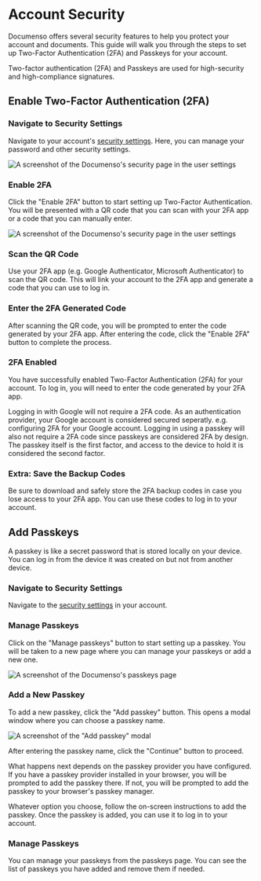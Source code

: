 
# Account Security

Documenso offers several security features to help you protect your account and documents. This guide will walk you through the steps to set up Two-Factor Authentication (2FA) and Passkeys for your account.

Two-factor authentication (2FA) and Passkeys are used for high-security and high-compliance signatures.

## Enable Two-Factor Authentication (2FA)

<Steps>

### Navigate to Security Settings

Navigate to your account's [security settings](https://app.documenso.com/settings/security). Here, you can manage your password and other security settings.

![A screenshot of the Documenso's security page in the user settings](/get-started-images/documenso-account-security-page.webp)

### Enable 2FA

Click the "Enable 2FA" button to start setting up Two-Factor Authentication. You will be presented with a QR code that you can scan with your 2FA app or a code that you can manually enter.

![A screenshot of the Documenso's security page in the user settings](/get-started-images/documenso-enable-2-factor-authentication.webp)

### Scan the QR Code

Use your 2FA app (e.g. Google Authenticator, Microsoft Authenticator) to scan the QR code. This will link your account to the 2FA app and generate a code that you can use to log in.

### Enter the 2FA Generated Code

After scanning the QR code, you will be prompted to enter the code generated by your 2FA app. After entering the code, click the "Enable 2FA" button to complete the process.

### 2FA Enabled

You have successfully enabled Two-Factor Authentication (2FA) for your account. To log in, you will need to enter the code generated by your 2FA app.

<Callout>
  Logging in with Google will not require a 2FA code. As an authentication provider, your Google
  account is considered secured seperatly. e.g. configuring 2FA for your Google account.
</Callout>

<Callout>
  Logging in using a passkey will also not require a 2FA code since passkeys are considered 2FA by
  design. The passkey itself is the first factor, and access to the device to hold it is considered
  the second factor.
</Callout>

### Extra: Save the Backup Codes

Be sure to download and safely store the 2FA backup codes in case you lose access to your 2FA app. You can use these codes to log in to your account.

</Steps>

## Add Passkeys

A passkey is like a secret password that is stored locally on your device. You can log in from the device it was created on but not from another device.

<Steps>

### Navigate to Security Settings

Navigate to the [security settings](https://app.documenso.com/settings/security) in your account.

### Manage Passkeys

Click on the "Manage passkeys" button to start setting up a passkey. You will be taken to a new page where you can manage your passkeys or add a new one.

![A screenshot of the Documenso's passkeys page](/get-started-images/documenso-passkeys-page.webp)

### Add a New Passkey

To add a new passkey, click the "Add passkey" button. This opens a modal window where you can choose a passkey name.

![A screenshot of the "Add passkey" modal](/get-started-images/documenso-add-passkey-box.webp)

After entering the passkey name, click the "Continue" button to proceed.

What happens next depends on the passkey provider you have configured. If you have a passkey provider installed in your browser, you will be prompted to add the passkey there. If not, you will be prompted to add the passkey to your browser's passkey manager.

Whatever option you choose, follow the on-screen instructions to add the passkey. Once the passkey is added, you can use it to log in to your account.

### Manage Passkeys

</Steps>

You can manage your passkeys from the passkeys page. You can see the list of passkeys you have added and remove them if needed.
